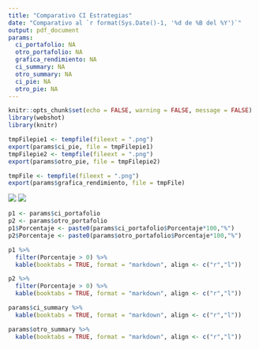 ```yaml
---
title: "Comparativo CI Estrategias"
date: "Comparativo al `r format(Sys.Date()-1, '%d de %B del %Y')`"
output: pdf_document
params:
  ci_portafolio: NA
  otro_portafolio: NA
  grafica_rendimiento: NA
  ci_summary: NA
  otro_summary: NA
  ci_pie: NA
  otro_pie: NA
---
```


```r
knitr::opts_chunk$set(echo = FALSE, warning = FALSE, message = FALSE)
library(webshot)
library(knitr)

tmpFilepie1 <- tempfile(fileext = ".png")
export(params$ci_pie, file = tmpFilepie1)
tmpFilepie2 <- tempfile(fileext = ".png")
export(params$otro_pie, file = tmpFilepie2)
```

```r
tmpFile <- tempfile(fileext = ".png")
export(params$grafica_rendimiento, file = tmpFile)
```

![](`r tmpFilepie1`) ![](`r tmpFilepie2`)

```r
p1 <- params$ci_portafolio
p2 <- params$otro_portafolio
p1$Porcentaje <- paste0(params$ci_portafolio$Porcentaje*100,"%")
p2$Porcentaje <- paste0(params$otro_portafolio$Porcentaje*100,"%")

p1 %>%
  filter(Porcentaje > 0) %>%
  kable(booktabs = TRUE, format = "markdown", align <- c("r","l"))

p2 %>%
  filter(Porcentaje > 0) %>%
  kable(booktabs = TRUE, format = "markdown", align <- c("r","l"))

```

```r

params$ci_summary %>%
  kable(booktabs = TRUE, format = "markdown", align <- c("r","l"))

params$otro_summary %>%
  kable(booktabs = TRUE, format = "markdown", align <- c("r","l"))

```

